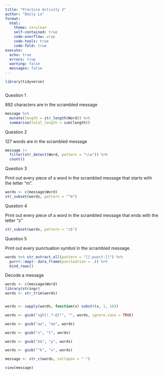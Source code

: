 ```yaml
---
title: "Practice Activity 2"
author: "Emily Lo"
format:
  html:
    theme: cerulean
    self-contained: true
    code-overflow: wrap
    code-tools: true
    code-fold: true
execute: 
  echo: true
  errors: true
  warning: false
  messages: false
---
```


```r
library(tidyverse)
```

```message
```

Question 1

892 characters are in the scrambled message

```r
message %>% 
  mutate(length = str_length(Word)) %>% 
  summarise(total_length = sum(length))

```

Question 2

127 words are in the scrambled message

```r
message |> 
  filter(str_detect(Word, pattern = "\\w")) %>% 
  count() 
```

Question 3

Print out every piece of a word in the scrambled message that starts with the letter "m".

```r
words <- c(message$Word)
str_subset(words, pattern = "^m")
```

Question 4

Print out every piece of a word in the scrambled message that ends with the letter "z"

```r
str_subset(words, pattern = "z$")
```

Question 5

Print out every punctuation symbol in the scrambled message.

```r

words %>% str_extract_all(pattern = "[[:punct:]]") %>%
  purrr::map(~ data_frame(punctuation = .)) %>%
  bind_rows()

```

Decode a message

```r
words <- c(message$Word)
library(stringr)
words <- str_trim(words)


words <- sapply(words, function(x) substr(x, 1, 16))

words <- gsub("ugh[!.?-@]*", "", words, ignore.case = TRUE)

words <- gsub("aa", "ee", words)

words <- gsub("z", "t", words)

words <- gsub("b$", "y", words)

words <- gsub("^k", "v", words)

message <- str_c(words, collapse = " ")

view(message)
```
